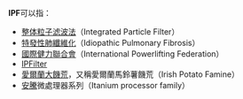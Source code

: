 '''IPF'''可以指：
* [[整体粒子滤波法|整体粒子滤波法]]（Integrated Particle Filter）
* [[特發性肺纖維化|特發性肺纖維化]]（Idiopathic Pulmonary Fibrosis）
* [[國際健力聯合會|國際健力聯合會]]（International Powerlifting Federation）
* [[IPFilter|IPFilter]]
* [[愛爾蘭大饑荒|愛爾蘭大饑荒]]，又稱愛爾蘭馬鈴薯饑荒（Irish Potato Famine）
* [[安騰|安騰]]微處理器系列（Itanium processor family）

{{disambig|Cat=三字拉丁字母缩写消歧义}}